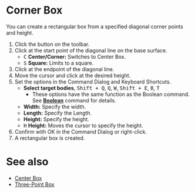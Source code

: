 
# Corner Box

<Reference shortcut='Shift + B' command='Corner Box' button='Toolbar' />

You can  create a rectangular box from a specified diagonal corner points  and height.

1. Click the button <ButtonIcon type="button-corner-box" /> on the toolbar.
2. Click at the start point of the diagonal line on the base surface.
   - <kbd>C</kbd> **Center/Corner:** Switches to Center Box.
   - <kbd>S</kbd> **Square:** Limits to a square.
3. Click at the endpoint of the diagonal line.
4. Move the cursor and click at the desired height.
5. Set the options in the Command Dialog and Keyboard Shortcuts.
   - **Select target bodies**, <kbd>Shift + Q</kbd>, <kbd>Q</kbd>, <kbd>W</kbd>, <kbd>Shift + E</kbd>, <kbd>B</kbd>, <kbd>T</kbd>
      - These options have the same function as the Boolean command. See [**Boolean**](../solid/boolean) command for details.
   - **Width:** Specify the width.
   - **Length:** Specify the Length.
   - **Height:** Specify the height.
   - <kbd>H</kbd> **Height:** Moves the cursor to specify the height.
6. Confirm with OK in the Command Dialog or right-click.
7. A rectangular box is created.

<VideoPlayer fileName="corner-box"/>

# See also

- [Center Box](./center-box)
- [Three-Point Box](./three-point-box)









